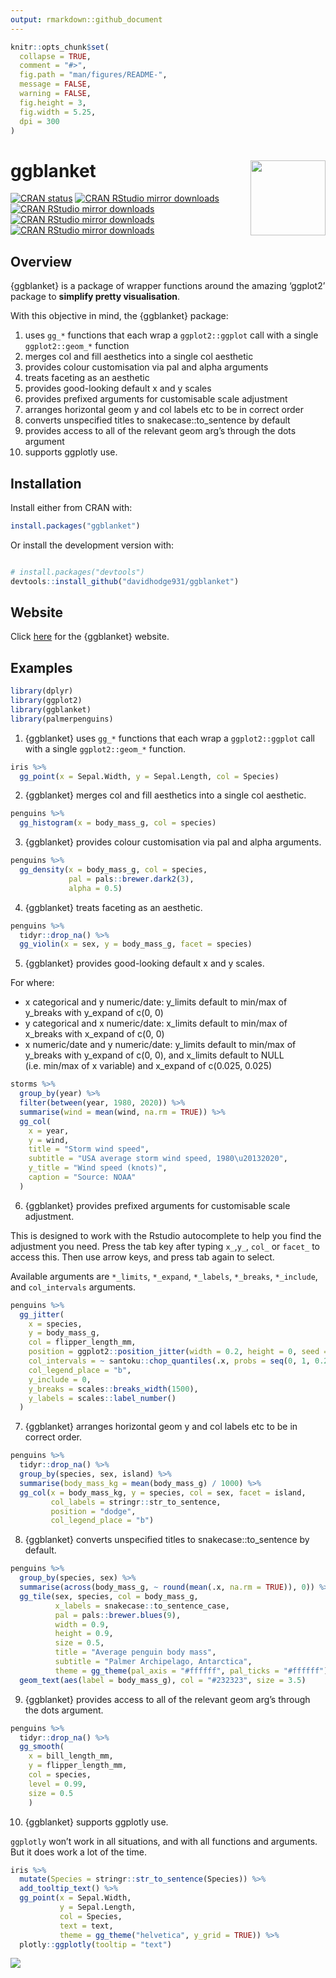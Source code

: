 ```yaml
---
output: rmarkdown::github_document
---
```


<!-- README.md is generated from README.Rmd. Please edit that file -->

```r
knitr::opts_chunk$set(
  collapse = TRUE,
  comment = "#>",
  fig.path = "man/figures/README-",
  message = FALSE,
  warning = FALSE,
  fig.height = 3, 
  fig.width = 5.25,
  dpi = 300 
)
```

# ggblanket <img src="man/figures/logo.png" align="right" width="120" />

<!-- badges: start -->
  [![CRAN status](https://www.r-pkg.org/badges/version/ggblanket)](https://CRAN.R-project.org/package=ggblanket)
[![CRAN RStudio mirror downloads](https://cranlogs.r-pkg.org/badges/grand-total/ggblanket?color=lightgrey)](https://r-pkg.org/pkg/ggblanket)
[![CRAN RStudio mirror downloads](https://cranlogs.r-pkg.org/badges/last-month/ggblanket?color=lightgrey)](https://r-pkg.org/pkg/ggblanket)
[![CRAN RStudio mirror downloads](https://cranlogs.r-pkg.org/badges/last-week/ggblanket?color=lightgrey)](https://r-pkg.org/pkg/ggblanket)
[![CRAN RStudio mirror downloads](https://cranlogs.r-pkg.org/badges/last-day/ggblanket?color=lightgrey)](https://r-pkg.org/pkg/ggblanket)
<!-- badges: end -->

## Overview

{ggblanket} is a package of wrapper functions around the amazing 'ggplot2' package to **simplify pretty visualisation**. 

With this objective in mind, the {ggblanket} package:

1. uses `gg_*` functions that each wrap a `ggplot2::ggplot` call with a single `ggplot2::geom_*` function
2. merges col and fill aesthetics into a single col aesthetic
3. provides colour customisation via pal and alpha arguments
4. treats faceting as an aesthetic
5. provides good-looking default x and y scales
6. provides prefixed arguments for customisable scale adjustment 
7. arranges horizontal geom y and col labels etc to be in correct order 
8. converts unspecified titles to snakecase::to_sentence by default
9. provides access to all of the relevant geom arg's through the dots argument
10. supports ggplotly use.

## Installation

Install either from CRAN with:

``` r
install.packages("ggblanket")
```

Or install the development version with:

``` r

# install.packages("devtools")
devtools::install_github("davidhodge931/ggblanket")
```

## Website

Click [here](https://davidhodge931.github.io/ggblanket/) for the {ggblanket} website.

## Examples

```r
library(dplyr)
library(ggplot2)
library(ggblanket)
library(palmerpenguins)
```

1. {ggblanket} uses `gg_*` functions that each wrap a `ggplot2::ggplot` call with a single `ggplot2::geom_*` function.

```r
iris %>%
  gg_point(x = Sepal.Width, y = Sepal.Length, col = Species)
```

2. {ggblanket} merges col and fill aesthetics into a single col aesthetic.

```r
penguins %>% 
  gg_histogram(x = body_mass_g, col = species) 
```

3. {ggblanket} provides colour customisation via pal and alpha arguments.

```r
penguins %>% 
  gg_density(x = body_mass_g, col = species, 
             pal = pals::brewer.dark2(3), 
             alpha = 0.5)
```

4. {ggblanket} treats faceting as an aesthetic.

```r
penguins %>% 
  tidyr::drop_na() %>% 
  gg_violin(x = sex, y = body_mass_g, facet = species)
```

5. {ggblanket} provides good-looking default x and y scales.

For where:

* x categorical and y numeric/date: y_limits default to min/max of y_breaks with y_expand of c(0, 0)
* y categorical and x numeric/date: x_limits default to min/max of x_breaks with x_expand of c(0, 0)
* x numeric/date and y numeric/date: y_limits default to min/max of y_breaks with y_expand of c(0, 0), and x_limits default to NULL (i.e. min/max of x variable) and x_expand of c(0.025, 0.025) 

```r
storms %>%
  group_by(year) %>%
  filter(between(year, 1980, 2020)) %>%
  summarise(wind = mean(wind, na.rm = TRUE)) %>%
  gg_col(
    x = year,
    y = wind,
    title = "Storm wind speed",
    subtitle = "USA average storm wind speed, 1980\u20132020",
    y_title = "Wind speed (knots)",
    caption = "Source: NOAA"
  ) 
```

6. {ggblanket} provides prefixed arguments for customisable scale adjustment.

This is designed to work with the Rstudio autocomplete to help you find the adjustment you need. Press the tab key after typing `x_`,`y_`, `col_` or `facet_` to access this. Then use arrow keys, and press tab again to select.

Available arguments are `*_limits`, `*_expand`, `*_labels`, `*_breaks`, `*_include`,  and `col_intervals` arguments.

```r
penguins %>%
  gg_jitter(
    x = species,
    y = body_mass_g,
    col = flipper_length_mm,
    position = ggplot2::position_jitter(width = 0.2, height = 0, seed = 123), 
    col_intervals = ~ santoku::chop_quantiles(.x, probs = seq(0, 1, 0.25)),
    col_legend_place = "b",
    y_include = 0,
    y_breaks = scales::breaks_width(1500), 
    y_labels = scales::label_number()
  )
```

7. {ggblanket} arranges horizontal geom y and col labels etc to be in correct order.

```r
penguins %>%
  tidyr::drop_na() %>% 
  group_by(species, sex, island) %>%
  summarise(body_mass_kg = mean(body_mass_g) / 1000) %>%
  gg_col(x = body_mass_kg, y = species, col = sex, facet = island,
         col_labels = stringr::str_to_sentence, 
         position = "dodge", 
         col_legend_place = "b")
```

8. {ggblanket} converts unspecified titles to snakecase::to_sentence by default.

```r
penguins %>%
  group_by(species, sex) %>%
  summarise(across(body_mass_g, ~ round(mean(.x, na.rm = TRUE)), 0)) %>% 
  gg_tile(sex, species, col = body_mass_g, 
          x_labels = snakecase::to_sentence_case,
          pal = pals::brewer.blues(9),
          width = 0.9, 
          height = 0.9, 
          size = 0.5,
          title = "Average penguin body mass",
          subtitle = "Palmer Archipelago, Antarctica",
          theme = gg_theme(pal_axis = "#ffffff", pal_ticks = "#ffffff")) +
  geom_text(aes(label = body_mass_g), col = "#232323", size = 3.5) 
```

9. {ggblanket} provides access to all of the relevant geom arg's through the dots argument.

```r
penguins %>%
  tidyr::drop_na() %>% 
  gg_smooth(
    x = bill_length_mm,
    y = flipper_length_mm,
    col = species,
    level = 0.99,
    size = 0.5
    ) 
```

10. {ggblanket} supports ggplotly use.

`ggplotly` won't work in all situations, and with all functions and arguments. But it does work a lot of the time. 

```r
iris %>% 
  mutate(Species = stringr::str_to_sentence(Species)) %>% 
  add_tooltip_text() %>% 
  gg_point(x = Sepal.Width, 
           y = Sepal.Length, 
           col = Species, 
           text = text, 
           theme = gg_theme("helvetica", y_grid = TRUE)) %>% 
  plotly::ggplotly(tooltip = "text")
```

![](man/figures/ggplotly_screenshot.png)

